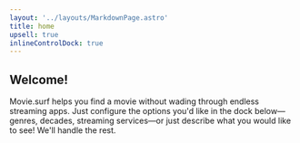 ```yaml
---
layout: '../layouts/MarkdownPage.astro'
title: home
upsell: true
inlineControlDock: true
---
```



## Welcome!

Movie.surf helps you find a movie without wading through endless streaming apps. Just configure the options you'd like in the dock below—genres, decades, streaming services—or just describe what you would like to see! We'll handle the rest.
